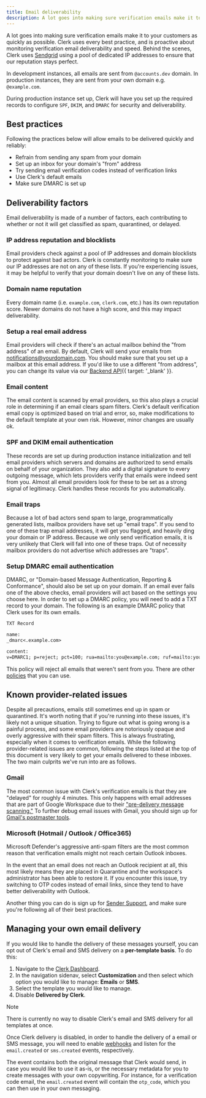 ```yaml
---
title: Email deliverability
description: A lot goes into making sure verification emails make it to your customers as quickly as possible. Clerk uses every best practice, and is proactive about monitoring verification email deliverability and speed. Behind the scenes, Clerk uses Sendgrid using a pool of dedicated IP addresses to ensure that our reputation stays perfect.
---
```


A lot goes into making sure verification emails make it to your customers as quickly as possible. Clerk uses every best practice, and is proactive about monitoring verification email deliverability and speed. Behind the scenes, Clerk uses [Sendgrid](https://sendgrid.com) using a pool of dedicated IP addresses to ensure that our reputation stays perfect.

In development instances, all emails are sent from `@accounts.dev` domain. In production instances, they are sent from your own domain e.g. `@example.com`.

During production instance set up, Clerk will have you set up the required records to configure `SPF`, `DKIM`, and `DMARC` for security and deliverability.

## Best practices

Following the practices below will allow emails to be delivered quickly and reliably:

- Refrain from sending any spam from your domain
- Set up an inbox for your domain's "from" address
- Try sending email verification codes instead of verification links
- Use Clerk's default emails
- Make sure DMARC is set up

## Deliverability factors

Email deliverability is made of a number of factors, each contributing to whether or not it will get classified as spam, quarantined, or delayed.

### IP address reputation and blocklists

Email providers check against a pool of IP addresses and domain blocklists to protect against bad actors. Clerk is constantly monitoring to make sure our IP addresses are not on any of these lists. If you're experiencing issues, it may be helpful to verify that your domain doesn't live on any of these lists.

### Domain name reputation

Every domain name (i.e. `example.com`, `clerk.com`, etc.) has its own reputation score. Newer domains do not have a high score, and this may impact deliverability.

### Setup a real email address

Email providers will check if there's an actual mailbox behind the "from address" of an email. By default, Clerk will send your emails from [notifications@yourdomain.com](mailto:notifications@yourdomain.com). You should make sure that you set up a mailbox at this email address. If you'd like to use a different "from address", you can change its value via our [Backend API](/docs/reference/backend-api/tag/Beta-Features#operation/UpdateInstanceAuthConfig){{ target: '_blank' }}.

### Email content

The email content is scanned by email providers, so this also plays a crucial role in determining if an email clears spam filters. Clerk's default verification email copy is optimized based on trial and error, so, make modifications to the default template at your own risk. However, minor changes are usually ok.

### SPF and DKIM email authentication

These records are set up during production instance initialization and tell email providers which servers and domains are authorized to send emails on behalf of your organization. They also add a digital signature to every outgoing message, which lets providers verify that emails were indeed sent from you. Almost all email providers look for these to be set as a strong signal of legitimacy. Clerk handles these records for you automatically.

### Email traps

Because a lot of bad actors send spam to large, programmatically generated lists, mailbox providers have set up "email traps". If you send to one of these trap email addresses, it will get you flagged, and heavily ding your domain or IP address. Because we only send verification emails, it is very unlikely that Clerk will fall into one of these traps. Out of necessity mailbox providers do not advertise which addresses are "traps".

### Setup DMARC email authentication

DMARC, or "Domain-based Message Authentication, Reporting & Conformance", should also be set up on your domain. If an email ever fails one of the above checks, email providers will act based on the settings you choose here. In order to set up a DMARC policy, you will need to add a TXT record to your domain. The following is an example DMARC policy that Clerk uses for its own emails.

```txt
TXT Record

name:
_dmarc<.example.com>

content:
v=DMARC1; p=reject; pct=100; rua=mailto:you@example.com; ruf=mailto:you@example.com;
```

This policy will reject all emails that weren't sent from you. There are other [policies](https://dmarc.org/overview/) that you can use.

## Known provider-related issues

Despite all precautions, emails still sometimes end up in spam or quarantined. It's worth noting that if you're running into these issues, it's likely not a unique situation. Trying to figure out what is going wrong is a painful process, and some email providers are notoriously opaque and overly aggressive with their spam filters. This is always frustrating, especially when it comes to verification emails. While the following provider-related issues are common, following the steps listed at the top of this document is very likely to get your emails delivered to these inboxes. The two main culprits we've run into are as follows.

### Gmail

The most common issue with Clerk's verification emails is that they are "delayed" for roughly 4 minutes. This only happens with email addresses that are part of Google Workspace due to their ["pre-delivery message scanning."](https://support.google.com/a/answer/7380368?hl=en#:~:text=Enable%20enhanced%20pre%2Ddelivery%20message%20scanning\&text=Requires%20having%20the%20Gmail%20Settings,to%20turn%20the%20setting%20off) To further debug email issues with Gmail, you should sign up for [Gmail's postmaster tools](https://www.gmail.com/postmaster/).

### Microsoft (Hotmail / Outlook / Office365)

Microsoft Defender's aggressive anti-spam filters are the most common reason that verification emails might not reach certain Outlook inboxes.

In the event that an email does not reach an Outlook recipient at all, this most likely means they are placed in Quarantine and the workspace's administrator has been able to restore it. If you encounter this issue, try switching to OTP codes instead of email links, since they tend to have better deliverability with Outlook.

Another thing you can do is sign up for [Sender Support](https://sendersupport.olc.protection.outlook.com/snds/FAQ.aspx), and make sure you're following all of their best practices.

## Managing your own email delivery

If you would like to handle the delivery of these messages yourself, you can opt out of Clerk's email and SMS delivery on a **per-template basis**. To do this:

1. Navigate to the [Clerk Dashboard]().
1. In the navigation sidenav, select **Customization** and then select which option you would like to manage: **Emails** or **SMS**.
1. Select the template you would like to manage.
1. Disable **Delivered by Clerk**.

> [!NOTE]
> There is currently no way to disable Clerk's email and SMS delivery for all templates at once.

Once Clerk delivery is disabled, in order to handle the delivery of a email or SMS message, you will need to enable [webhooks](/docs/webhooks/overview) and listen for the `email.created` or `sms.created` events, respectively.

The event contains both the original message that Clerk would send, in case you would like to use it as-is, or the necessary metadata for you to create messages with your own copywriting. For instance, for a verification code email, the `email.created` event will contain the `otp_code`, which you can then use in your own messaging.
